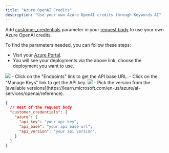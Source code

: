 ```yaml
---
title: "Azure OpenAI Credits"
description: "Use your own Azure OpenAI credits through Keywords AI"
---
```


Add [customer_credentials](/api-usage/request-params#:~:text=customer_credentials) parameter in your [request body](/api-usage/request-params) to use your own Azure OpenAI credits.

To find the parameters needed, you can follow these steps:
- Visit your [Azure Portal](https://portal.azure.com/#view/Microsoft_Azure_ProjectOxford/CognitiveServicesHub/~/OpenAI).
- You will see your deployments via the above link, choose the deployment you want to use.
<img src="images/blurred-azure-portal.jpg"/>
- Click on the "Endpoints" link to get the API base URL.
- Click on the "Manage Keys" link to get the API key.
<img src="images/blurred-azure-endpoint.jpg"/>
- Pick the version from the [available versions](https://learn.microsoft.com/en-us/azure/ai-services/openai/reference).

```json
{
  // Rest of the request body
  "customer_credentials": {
    "azure": {
      "api_key": "your-api-key",
      "api_base": "your api base url",
      "api_version": "your api version",
    }
  }
}
```
